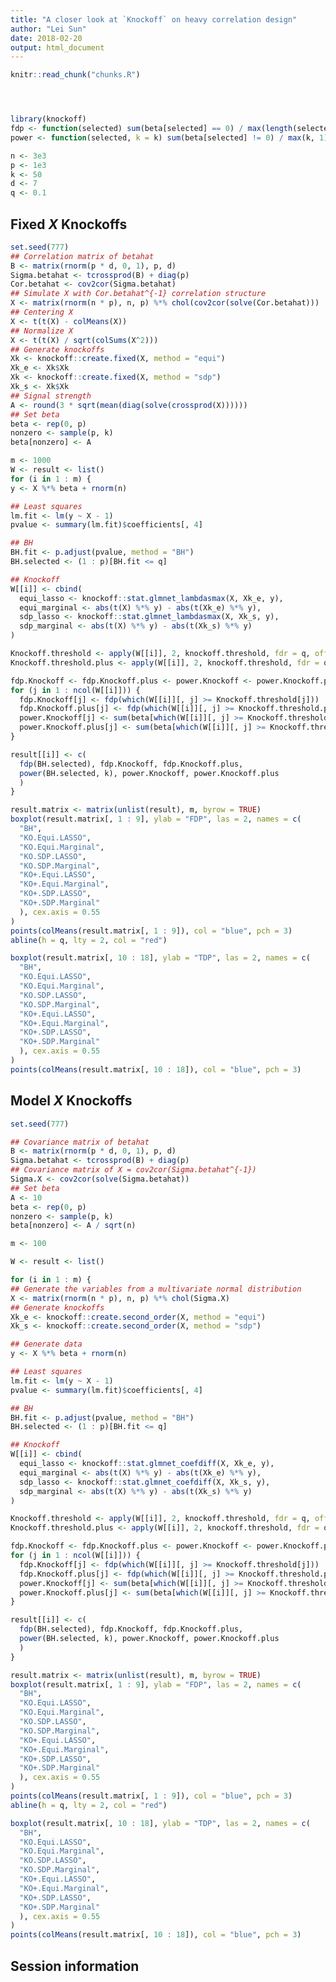 ```yaml
---
title: "A closer look at `Knockoff` on heavy correlation design"
author: "Lei Sun"
date: 2018-02-20
output: html_document
---
```


<!-- The file analysis/chunks.R contains chunks that define default settings
shared across the workflowr files. -->
```r
knitr::read_chunk("chunks.R")
```

<!-- Update knitr chunk options -->
```r
```

<!-- Insert the date the file was last updated -->
```r
```

<!-- Insert the code version (Git commit SHA1) if Git repository exists and R
 package git2r is installed -->
```r
```

<!-- Add your analysis here -->

```r
library(knockoff)
fdp <- function(selected) sum(beta[selected] == 0) / max(length(selected), 1)
power <- function(selected, k = k) sum(beta[selected] != 0) / max(k, 1)
```

```r
n <- 3e3
p <- 1e3
k <- 50
d <- 7
q <- 0.1
```

## Fixed $X$ Knockoffs

```r
set.seed(777)
## Correlation matrix of betahat
B <- matrix(rnorm(p * d, 0, 1), p, d)
Sigma.betahat <- tcrossprod(B) + diag(p)
Cor.betahat <- cov2cor(Sigma.betahat)
## Simulate X with Cor.betahat^{-1} correlation structure
X <- matrix(rnorm(n * p), n, p) %*% chol(cov2cor(solve(Cor.betahat)))
## Centering X
X <- t(t(X) - colMeans(X))
## Normalize X
X <- t(t(X) / sqrt(colSums(X^2)))
## Generate knockoffs
Xk <- knockoff::create.fixed(X, method = "equi")
Xk_e <- Xk$Xk
Xk <- knockoff::create.fixed(X, method = "sdp")
Xk_s <- Xk$Xk
## Signal strength
A <- round(3 * sqrt(mean(diag(solve(crossprod(X))))))
## Set beta
beta <- rep(0, p)
nonzero <- sample(p, k)
beta[nonzero] <- A
```

```r
m <- 1000
W <- result <- list()
for (i in 1 : m) {
y <- X %*% beta + rnorm(n)

## Least squares
lm.fit <- lm(y ~ X - 1)
pvalue <- summary(lm.fit)$coefficients[, 4]

## BH
BH.fit <- p.adjust(pvalue, method = "BH")
BH.selected <- (1 : p)[BH.fit <= q]

## Knockoff
W[[i]] <- cbind(
  equi_lasso <- knockoff::stat.glmnet_lambdasmax(X, Xk_e, y),
  equi_marginal <- abs(t(X) %*% y) - abs(t(Xk_e) %*% y),
  sdp_lasso <- knockoff::stat.glmnet_lambdasmax(X, Xk_s, y),
  sdp_marginal <- abs(t(X) %*% y) - abs(t(Xk_s) %*% y)
)

Knockoff.threshold <- apply(W[[i]], 2, knockoff.threshold, fdr = q, offset = 0)
Knockoff.threshold.plus <- apply(W[[i]], 2, knockoff.threshold, fdr = q, offset = 1)

fdp.Knockoff <- fdp.Knockoff.plus <- power.Knockoff <- power.Knockoff.plus <- c()
for (j in 1 : ncol(W[[i]])) {
  fdp.Knockoff[j] <- fdp(which(W[[i]][, j] >= Knockoff.threshold[j]))
  fdp.Knockoff.plus[j] <- fdp(which(W[[i]][, j] >= Knockoff.threshold.plus[j]))
  power.Knockoff[j] <- sum(beta[which(W[[i]][, j] >= Knockoff.threshold[j])] != 0) / max(k, 1)
  power.Knockoff.plus[j] <- sum(beta[which(W[[i]][, j] >= Knockoff.threshold.plus[j])] != 0) / max(k, 1)
}

result[[i]] <- c(
  fdp(BH.selected), fdp.Knockoff, fdp.Knockoff.plus,
  power(BH.selected, k), power.Knockoff, power.Knockoff.plus
  )
}
```

```r
result.matrix <- matrix(unlist(result), m, byrow = TRUE)
boxplot(result.matrix[, 1 : 9], ylab = "FDP", las = 2, names = c(
  "BH",
  "KO.Equi.LASSO",
  "KO.Equi.Marginal",
  "KO.SDP.LASSO",
  "KO.SDP.Marginal",
  "KO+.Equi.LASSO",
  "KO+.Equi.Marginal",
  "KO+.SDP.LASSO",
  "KO+.SDP.Marginal"
  ), cex.axis = 0.55
)
points(colMeans(result.matrix[, 1 : 9]), col = "blue", pch = 3)
abline(h = q, lty = 2, col = "red")
```

```r
boxplot(result.matrix[, 10 : 18], ylab = "TDP", las = 2, names = c(
  "BH",
  "KO.Equi.LASSO",
  "KO.Equi.Marginal",
  "KO.SDP.LASSO",
  "KO.SDP.Marginal",
  "KO+.Equi.LASSO",
  "KO+.Equi.Marginal",
  "KO+.SDP.LASSO",
  "KO+.SDP.Marginal"
  ), cex.axis = 0.55
)
points(colMeans(result.matrix[, 10 : 18]), col = "blue", pch = 3)
```

## Model $X$ Knockoffs

```r
set.seed(777)

## Covariance matrix of betahat
B <- matrix(rnorm(p * d, 0, 1), p, d)
Sigma.betahat <- tcrossprod(B) + diag(p)
## Covariance matrix of X = cov2cor(Sigma.betahat^{-1})
Sigma.X <- cov2cor(solve(Sigma.betahat))
## Set beta
A <- 10
beta <- rep(0, p)
nonzero <- sample(p, k)
beta[nonzero] <- A / sqrt(n)
```

```r
m <- 100

W <- result <- list()

for (i in 1 : m) {
## Generate the variables from a multivariate normal distribution
X <- matrix(rnorm(n * p), n, p) %*% chol(Sigma.X)
## Generate knockoffs
Xk_e <- knockoff::create.second_order(X, method = "equi")
Xk_s <- knockoff::create.second_order(X, method = "sdp")

## Generate data
y <- X %*% beta + rnorm(n)

## Least squares
lm.fit <- lm(y ~ X - 1)
pvalue <- summary(lm.fit)$coefficients[, 4]

## BH
BH.fit <- p.adjust(pvalue, method = "BH")
BH.selected <- (1 : p)[BH.fit <= q]

## Knockoff
W[[i]] <- cbind(
  equi_lasso <- knockoff::stat.glmnet_coefdiff(X, Xk_e, y),
  equi_marginal <- abs(t(X) %*% y) - abs(t(Xk_e) %*% y),
  sdp_lasso <- knockoff::stat.glmnet_coefdiff(X, Xk_s, y),
  sdp_marginal <- abs(t(X) %*% y) - abs(t(Xk_s) %*% y)
)

Knockoff.threshold <- apply(W[[i]], 2, knockoff.threshold, fdr = q, offset = 0)
Knockoff.threshold.plus <- apply(W[[i]], 2, knockoff.threshold, fdr = q, offset = 1)

fdp.Knockoff <- fdp.Knockoff.plus <- power.Knockoff <- power.Knockoff.plus <- c()
for (j in 1 : ncol(W[[i]])) {
  fdp.Knockoff[j] <- fdp(which(W[[i]][, j] >= Knockoff.threshold[j]))
  fdp.Knockoff.plus[j] <- fdp(which(W[[i]][, j] >= Knockoff.threshold.plus[j]))
  power.Knockoff[j] <- sum(beta[which(W[[i]][, j] >= Knockoff.threshold[j])] != 0) / max(k, 1)
  power.Knockoff.plus[j] <- sum(beta[which(W[[i]][, j] >= Knockoff.threshold.plus[j])] != 0) / max(k, 1)
}

result[[i]] <- c(
  fdp(BH.selected), fdp.Knockoff, fdp.Knockoff.plus,
  power(BH.selected, k), power.Knockoff, power.Knockoff.plus
  )
}
```

```r
result.matrix <- matrix(unlist(result), m, byrow = TRUE)
boxplot(result.matrix[, 1 : 9], ylab = "FDP", las = 2, names = c(
  "BH",
  "KO.Equi.LASSO",
  "KO.Equi.Marginal",
  "KO.SDP.LASSO",
  "KO.SDP.Marginal",
  "KO+.Equi.LASSO",
  "KO+.Equi.Marginal",
  "KO+.SDP.LASSO",
  "KO+.SDP.Marginal"
  ), cex.axis = 0.55
)
points(colMeans(result.matrix[, 1 : 9]), col = "blue", pch = 3)
abline(h = q, lty = 2, col = "red")
```

```r
boxplot(result.matrix[, 10 : 18], ylab = "TDP", las = 2, names = c(
  "BH",
  "KO.Equi.LASSO",
  "KO.Equi.Marginal",
  "KO.SDP.LASSO",
  "KO.SDP.Marginal",
  "KO+.Equi.LASSO",
  "KO+.Equi.Marginal",
  "KO+.SDP.LASSO",
  "KO+.SDP.Marginal"
  ), cex.axis = 0.55
)
points(colMeans(result.matrix[, 10 : 18]), col = "blue", pch = 3)
```

## Session information

<!-- Insert the session information into the document -->
```r
```
